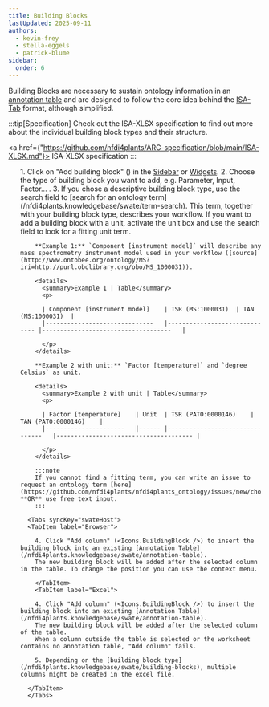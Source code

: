 ```yaml
---
title: Building Blocks
lastUpdated: 2025-09-11
authors: 
  - kevin-frey
  - stella-eggels
  - patrick-blume
sidebar:
  order: 6
---
```




Building Blocks are necessary to sustain ontology information in an [annotation table](/nfdi4plants.knowledgebase/swate/annotation-table) and are designed to follow the core idea behind the [ISA-Tab](https://isa-specs.readthedocs.io/en/latest/isatab.html) format, although simplified.

:::tip[Specification]
Check out the ISA-XLSX specification to find out more about the individual building block types and their structure.

<a href={"https://github.com/nfdi4plants/ARC-specification/blob/main/ISA-XLSX.md"}> ISA-XLSX specification <Icon name="external" class="!inline"/></a>
:::

<Steps>
  <ol>
    1. Click on "Add building block" (<Icons.CreateAnnotationTable />) in the <a href={SwateOverview.src} target="_blank">Sidebar</a> or <a href={SwateOverview.src} target="_blank">Widgets</a>.
    2. Choose the type of building block you want to add, e.g. Parameter, Input, Factor... .
    3. If you chose a descriptive building block type, use the search field to [search for an ontology term](/nfdi4plants.knowledgebase/swate/term-search). This term, together with your building block type, describes your workflow. If you want to add a building block with a unit, activate the unit box and use the search field to look for a fitting unit term.
      
        **Example 1:** `Component [instrument model]` will describe any mass spectrometry instrument model used in your workflow ([source](http://www.ontobee.org/ontology/MS?iri=http://purl.obolibrary.org/obo/MS_1000031)).
            
        <details>
          <summary>Example 1 | Table</summary>
          <p>

          | Component [instrument model] 	| TSR (MS:1000031) 	| TAN (MS:1000031) 	|
          |------------------------------	|------------------------------	|------------------------------------	|

          </p>
        </details>

        **Example 2 with unit:** `Factor [temperature]` and `degree Celsius` as unit.

        <details>
          <summary>Example 2 with unit | Table</summary>
          <p>

          | Factor [temperature] 	| Unit 	| TSR (PATO:0000146) 	| TAN (PATO:0000146) 	|
          |----------------------	|------	|--------------------------------	|--------------------------------------	|

          </p>
        </details>

        :::note
        If you cannot find a fitting term, you can write an issue to request an ontology term [here](https://github.com/nfdi4plants/nfdi4plants_ontology/issues/new/choose) **OR** use free text input.
        :::

      <Tabs syncKey="swateHost">
      <TabItem label="Browser">

        4. Click "Add column" (<Icons.BuildingBlock />) to insert the building block into an existing [Annotation Table](/nfdi4plants.knowledgebase/swate/annotation-table). 
        The new building block will be added after the selected column in the table. To change the position you can use the context menu.

        </TabItem>
        <TabItem label="Excel">

        4. Click "Add column" (<Icons.BuildingBlock />) to insert the building block into an existing [Annotation Table](/nfdi4plants.knowledgebase/swate/annotation-table). 
        The new building block will be added after the selected column of the table. 
        When a column outside the table is selected or the worksheet contains no annotation table, "Add column" fails.

        5. Depending on the [building block type](/nfdi4plants.knowledgebase/swate/building-blocks), multiple columns might be created in the excel file.

      </TabItem>
      </Tabs>
  </ol>
</Steps>

